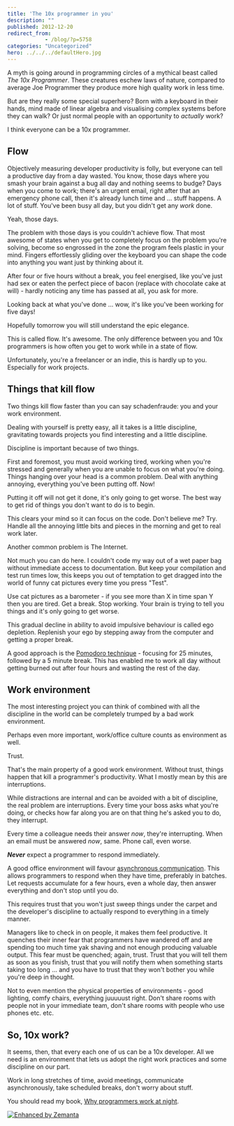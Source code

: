 ```yaml
---
title: 'The 10x programmer in you'
description: ""
published: 2012-12-20
redirect_from: 
            - /blog/?p=5758
categories: "Uncategorized"
hero: ../../../defaultHero.jpg
---
```


A myth is going around in programming circles of a mythical beast called _The 10x Programmer_. These creatures eschew laws of nature, compared to average Joe Programmer they produce more high quality work in less time.

But are they really some special superhero? Born with a keyboard in their hands, mind made of linear algebra and visualising complex systems before they can walk? Or just normal people with an opportunity to _actually_ work?

I think everyone can be a 10x programmer.

## Flow

Objectively measuring developer productivity is folly, but everyone can tell a productive day from a day wasted. You know, those days where you smash your brain against a bug all day and nothing seems to budge? Days when you come to work; there's an urgent email, right after that an emergency phone call, then it's already lunch time and ... stuff happens. A lot of stuff. You've been busy all day, but you didn't get any _work_ done.

Yeah, those days.

The problem with those days is you couldn't achieve flow. That most awesome of states when you get to completely focus on the problem you're solving, become so engrossed in the zone the program feels plastic in your mind. Fingers effortlessly gliding over the keyboard you can shape the code into anything you want just by thinking about it.

After four or five hours without a break, you feel energised, like you've just had sex or eaten the perfect piece of bacon (replace with chocolate cake at will) - hardly noticing any time has passed at all, you ask for more.

Looking back at what you've done ... wow, it's like you've been working for five days!

Hopefully tomorrow you will still understand the epic elegance.

This is called flow. It's awesome. The only difference between you and 10x programmers is how often you get to work while in a state of flow.

Unfortunately, you're a freelancer or an indie, this is hardly up to you. Especially for work projects.

## Things that kill flow

Two things kill flow faster than you can say schadenfraude: you and your work environment.

Dealing with yourself is pretty easy, all it takes is a little discipline, gravitating towards projects you find interesting and a little discipline.

Discipline is important because of two things.

First and foremost, you must avoid working tired, working when you're stressed and generally when you are unable to focus on what you're doing. Things hanging over your head is a common problem. Deal with anything annoying, everything you've been putting off. Now!

Putting it off will not get it done, it's only going to get worse. The best way to get rid of things you don't want to do is to begin.

This clears your mind so it can focus on the code. Don't believe me? Try. Handle all the annoying little bits and pieces in the morning and get to real work later.

Another common problem is The Internet.

Not much you can do here. I couldn't code my way out of a wet paper bag without immediate access to documentation. But keep your compilation and test run times low, this keeps you out of temptation to get dragged into the world of funny cat pictures every time you press "Test".

Use cat pictures as a barometer - if you see more than X in time span Y then you are tired. Get a break. Stop working. Your brain is trying to tell you things and it's only going to get worse.

This gradual decline in ability to avoid impulsive behaviour is called ego depletion. Replenish your ego by stepping away from the computer and getting a proper break.

A good approach is the [Pomodoro technique](http://www.pomodorotechnique.com "Pomodoro Technique") - focusing for 25 minutes, followed by a 5 minute break. This has enabled me to work all day without getting burned out after four hours and wasting the rest of the day.

## Work environment

The most interesting project you can think of combined with all the discipline in the world can be completely trumped by a bad work environment.

Perhaps even more important, work/office culture counts as environment as well.

Trust.

That's the main property of a good work environment. Without trust, things happen that kill a programmer's productivity. What I mostly mean by this are interruptions.

While distractions are internal and can be avoided with a bit of discipline, the real problem are interruptions. Every time your boss asks what you're doing, or checks how far along you are on that thing he's asked you to do, they interrupt.

Every time a colleague needs their answer _now_, they're interrupting. When an email must be answered _now_, same. Phone call, even worse.

**_Never_** expect a programmer to respond immediately.

A good office environment will favour [asynchronous communication](http://en.wikipedia.org/wiki/Asynchronous_communication "Asynchronous communication"). This allows programmers to respond when they have time, preferably in batches. Let requests accumulate for a few hours, even a whole day, then answer everything and don't stop until you do.

This requires trust that you won't just sweep things under the carpet and the developer's discipline to actually respond to everything in a timely manner.

Managers like to check in on people, it makes them feel productive. It quenches their inner fear that programmers have wandered off and are spending too much time yak shaving and not enough producing valuable output. This fear must be quenched; again, trust. Trust that you will tell them as soon as you finish, trust that you will notify them when something starts taking too long ... and you have to trust that they won't bother you while you're deep in thought.

Not to even mention the physical properties of environments - good lighting, comfy chairs, everything juuuuust right. Don't share rooms with people not in your immediate team, don't share rooms with people who use phones etc. etc.

## So, 10x work?

It seems, then, that every each one of us can be a 10x developer. All we need is an environment that lets us adopt the right work practices and some discipline on our part.

Work in long stretches of time, avoid meetings, communicate asynchronously, take scheduled breaks, don't worry about stuff.

You should read my book, [Why programmers work at night](http://leanpub.com/nightowls).

[![Enhanced by Zemanta](http://img.zemanta.com/zemified_e.png?x-id=873b6ab2-db7c-407a-aba7-67c80403c989)](http://www.zemanta.com/?px "Enhanced by Zemanta")
